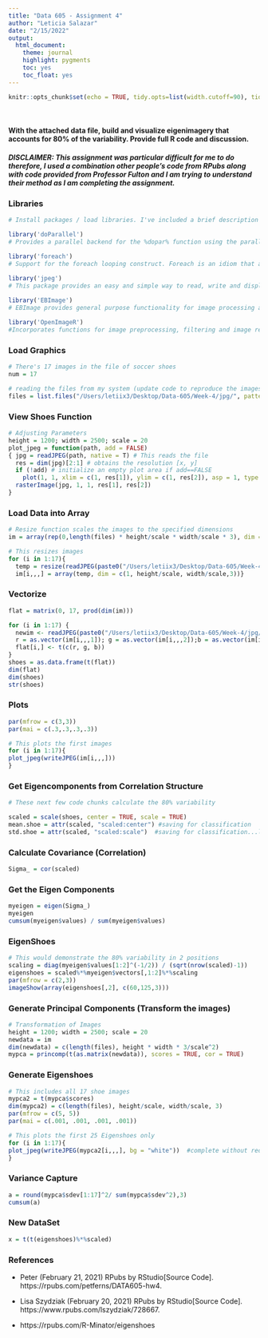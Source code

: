 ```yaml
---
title: "Data 605 - Assignment 4"
author: "Leticia Salazar"
date: "2/15/2022"
output:
  html_document: 
    theme: journal
    highlight: pygments
    toc: yes
    toc_float: yes
---
```


```r
knitr::opts_chunk$set(echo = TRUE, tidy.opts=list(width.cutoff=90), tidy=TRUE)
```

$~$

#### With the attached data file, build and visualize eigenimagery that accounts for 80% of the variability. Provide full R code and discussion.

##### DISCLAIMER: This assignment was particular difficult for me to do therefore, I used a combination other people's code from RPubs along with code provided from Professor Fulton and I am trying to understand their method as I am completing the assignment.

### Libraries
```r
# Install packages / load libraries. I've included a brief description of the libraries loaded to understand what each library will be used for

library('doParallel') 
# Provides a parallel backend for the %dopar% function using the parallel package

library('foreach') 
# Support for the foreach looping construct. Foreach is an idiom that allows for iterating over elements in a collection, without the use of an explicit loop counter.

library('jpeg')
# This package provides an easy and simple way to read, write and display bitmap images stored in the JPEG format.
 
library('EBImage')
# EBImage provides general purpose functionality for image processing and analysis. In the context of (high-throughput) microscopy-based cellular assays, EBImage offers tools to segment cells and extract quantitative cellular descriptors. 

library('OpenImageR') 
#Incorporates functions for image preprocessing, filtering and image recognition.
```

### Load Graphics
```r
# There's 17 images in the file of soccer shoes
num = 17

# reading the files from my system (update code to reproduce the images from your system)
files = list.files("/Users/letiix3/Desktop/Data-605/Week-4/jpg/", pattern="\\.jpg")[1:num] 
```

### View Shoes Function
```r
# Adjusting Parameters
height = 1200; width = 2500; scale = 20
plot_jpeg = function(path, add = FALSE)
{ jpg = readJPEG(path, native = T) # This reads the file
  res = dim(jpg)[2:1] # obtains the resolution [x, y]
  if (!add) # initialize an empty plot area if add==FALSE
    plot(1, 1, xlim = c(1, res[1]), ylim = c(1, res[2]), asp = 1, type = 'n', xaxs = 'i', yaxs = 'i', xaxt = 'n', yaxt = 'n', xlab ='', ylab ='', bty = 'n')
  rasterImage(jpg, 1, 1, res[1], res[2])
}
```

### Load Data into Array
```r
# Resize function scales the images to the specified dimensions
im = array(rep(0,length(files) * height/scale * width/scale * 3), dim = c(length(files), height/scale, width/scale,3))

# This resizes images
for (i in 1:17){
  temp = resize(readJPEG(paste0("/Users/letiix3/Desktop/Data-605/Week-4/jpg/", files[i])), height/scale, width/scale)
  im[i,,,] = array(temp, dim = c(1, height/scale, width/scale,3))}
```

### Vectorize
```r
flat = matrix(0, 17, prod(dim(im))) 

for (i in 1:17) {
  newim <- readJPEG(paste0("/Users/letiix3/Desktop/Data-605/Week-4/jpg/", files[i]))
  r = as.vector(im[i,,,1]); g = as.vector(im[i,,,2]);b = as.vector(im[i,,,3])
  flat[i,] <- t(c(r, g, b))
}
shoes = as.data.frame(t(flat))
dim(flat)
dim(shoes)
str(shoes)
```

### Plots
```r
par(mfrow = c(3,3))
par(mai = c(.3,.3,.3,.3))

# This plots the first images
for (i in 1:17){  
plot_jpeg(writeJPEG(im[i,,,]))
}
```

### Get Eigencomponents from Correlation Structure
```r
# These next few code chunks calculate the 80% variability

scaled = scale(shoes, center = TRUE, scale = TRUE)
mean.shoe = attr(scaled, "scaled:center") #saving for classification
std.shoe = attr(scaled, "scaled:scale")  #saving for classification...later
```

### Calculate Covariance (Correlation)
```r
Sigma_ = cor(scaled)
```

### Get the Eigen Components
```r
myeigen = eigen(Sigma_)
myeigen
cumsum(myeigen$values) / sum(myeigen$values)
```


### EigenShoes
```r
# This would demonstrate the 80% variability in 2 positions
scaling = diag(myeigen$values[1:2]^(-1/2)) / (sqrt(nrow(scaled)-1))
eigenshoes = scaled%*%myeigen$vectors[,1:2]%*%scaling
par(mfrow = c(2,3))
imageShow(array(eigenshoes[,2], c(60,125,3)))
```


### Generate Principal Components (Transform the images)
```r
# Transformation of Images
height = 1200; width = 2500; scale = 20
newdata = im
dim(newdata) = c(length(files), height * width * 3/scale^2)
mypca = princomp(t(as.matrix(newdata)), scores = TRUE, cor = TRUE)
```

### Generate Eigenshoes
```r
# This includes all 17 shoe images
mypca2 = t(mypca$scores)
dim(mypca2) = c(length(files), height/scale, width/scale, 3)
par(mfrow = c(5, 5))
par(mai = c(.001, .001, .001, .001))

# This plots the first 25 Eigenshoes only
for (i in 1:17){
plot_jpeg(writeJPEG(mypca2[i,,,], bg = "white"))  #complete without reduction
}
```

### Variance Capture
```r
a = round(mypca$sdev[1:17]^2/ sum(mypca$sdev^2),3)
cumsum(a)
```

### New DataSet
```r
x = t(t(eigenshoes)%*%scaled)
```


### References

* Peter (February 21, 2021) RPubs by RStudio[Source Code]. https://rpubs.com/petferns/DATA605-hw4.

* Lisa Szydziak (February 20, 2021) RPubs by RStudio[Source Code]. https://www.rpubs.com/lszydziak/728667.

* https://rpubs.com/R-Minator/eigenshoes




